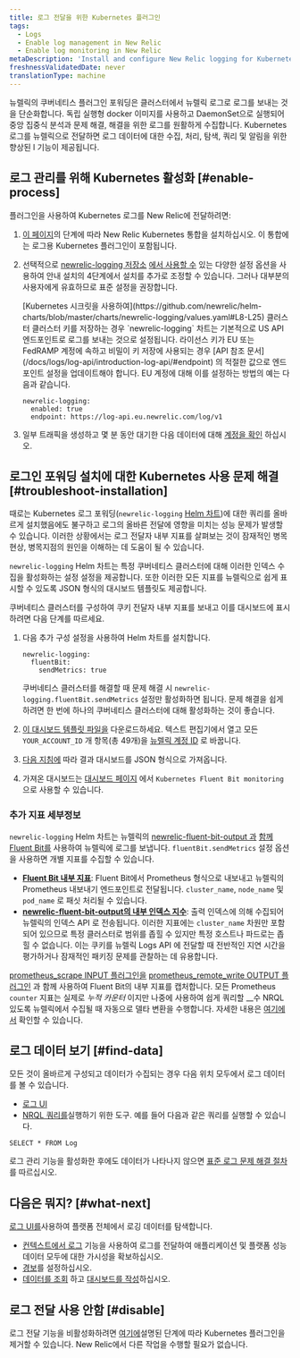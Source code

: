 ```yaml
---
title: 로그 전달을 위한 Kubernetes 플러그인
tags:
  - Logs
  - Enable log management in New Relic
  - Enable log monitoring in New Relic
metaDescription: 'Install and configure New Relic logging for Kubernetes, so you can use enhanced log management capabilities.'
freshnessValidatedDate: never
translationType: machine
---
```


뉴렐릭의 쿠버네티스 플러그인 포워딩은 클러스터에서 뉴렐릭 로그로 로그를 보내는 것을 단순화합니다. 독립 실행형 docker 이미지를 사용하고 DaemonSet으로 실행되어 중앙 집중식 분석과 문제 해결, 해결을 위한 로그를 원활하게 수집합니다. Kubernetes 로그를 뉴렐릭으로 전달하면 로그 데이터에 대한 수집, 처리, 탐색, 쿼리 및 알림을 위한 향상된 l<InlinePopover type="logs"/> 기능이 제공됩니다.

## 로그 관리를 위해 Kubernetes 활성화 [#enable-process]

플러그인을 사용하여 Kubernetes 로그를 New Relic에 전달하려면:

1. [이 페이지](/docs/kubernetes-pixie/kubernetes-integration/installation/kubernetes-integration-install-configure/)의 단계에 따라 New Relic Kubernetes 통합을 설치하십시오. 이 통합에는 로그용 Kubernetes 플러그인이 포함됩니다.

2. 선택적으로 [newrelic-logging 저장소](https://github.com/newrelic/helm-charts/tree/master/charts/newrelic-logging#configuration) [에서 사용할 수](/docs/kubernetes-pixie/kubernetes-integration/installation/kubernetes-integration-install-configure/#kubernetes-install-navigation) 있는 다양한 설정 옵션을 사용하여 안내 설치의 4단계에서 설치를 추가로 조정할 수 있습니다. 그러나 대부분의 사용자에게 유효하므로 표준 설정을 권장합니다.

   <Callout variant="important">
     [Kubernetes 시크릿을 사용하여](https://github.com/newrelic/helm-charts/blob/master/charts/newrelic-logging/values.yaml#L8-L25) 클러스터 클러스터 키를 저장하는 경우 `newrelic-logging` 차트는 기본적으로 US API 엔드포인트로 로그를 보내는 것으로 설정됩니다. 라이선스 키가 EU 또는 FedRAMP 계정에 속하고 비밀이 키 저장에 사용되는 경우 [API 참조 문서](/docs/logs/log-api/introduction-log-api/#endpoint) 의 적절한 값으로 엔드포인트 설정을 업데이트해야 합니다. EU 계정에 대해 이를 설정하는 방법의 예는 다음과 같습니다.

     ```
     newrelic-logging:
       enabled: true
       endpoint: https://log-api.eu.newrelic.com/log/v1
     ```
   </Callout>

3. 일부 트래픽을 생성하고 몇 분 동안 대기한 다음 데이터에 대해 [계정을 확인](#find-data) 하십시오.

<InstallFeedback/>

## 로그인 포워딩 설치에 대한 Kubernetes 사용 문제 해결 [#troubleshoot-installation]

때로는 Kubernetes 로그 포워딩(`newrelic-logging` [Helm 차트](https://github.com/newrelic/helm-charts/blob/master/charts/newrelic-logging))에 대한 쿼리를 올바르게 설치했음에도 불구하고 로그의 올바른 전달에 영향을 미치는 성능 문제가 발생할 수 있습니다. 이러한 상황에서는 로그 전달자 내부 지표를 살펴보는 것이 잠재적인 병목현상, 병목지점의 원인을 이해하는 데 도움이 될 수 있습니다.

`newrelic-logging` Helm 차트는 특정 쿠버네티스 클러스터에 대해 이러한 인덱스 수집을 활성화하는 설정 설정을 제공합니다. 또한 이러한 모든 지표를 뉴렐릭으로 쉽게 표시할 수 있도록 JSON 형식의 대시보드 템플릿도 제공합니다.

쿠버네티스 클러스터를 구성하여 쿠키 전달자 내부 지표를 보내고 이를 대시보드에 표시하려면 다음 단계를 따르세요.

1. 다음 추가 구성 설정을 사용하여 Helm 차트를 설치합니다.

   ```
   newrelic-logging:
     fluentBit:
       sendMetrics: true
   ```

   쿠버네티스 클러스터를 해결할 때 문제 해결 시 `newrelic-logging.fluentBit.sendMetrics` 설정만 활성화하면 됩니다. 문제 해결을 쉽게 하려면 한 번에 하나의 쿠버네티스 클러스터에 대해 활성화하는 것이 좋습니다.

2. [이 대시보드 템플릿 파일을](https://raw.githubusercontent.com/newrelic/helm-charts/master/charts/newrelic-logging/fluent-bit-and-plugin-metrics-dashboard-template.json) 다운로드하세요. 텍스트 편집기에서 열고 모든 `YOUR_ACCOUNT_ID` 개 항목(총 49개)을 [뉴렐릭 계정 ID](/docs/accounts/accounts-billing/account-structure/account-id/) 로 바꿉니다.

3. [다음 지침에](/docs/query-your-data/explore-query-data/dashboards/dashboards-charts-import-export-data/#import-json) 따라 결과 대시보드를 JSON 형식으로 가져옵니다.

4. 가져온 대시보드는 [대시보드 페이지](https://one.newrelic.com/dashboards) 에서 `Kubernetes Fluent Bit monitoring` 으로 사용할 수 있습니다.

### 추가 지표 세부정보

`newrelic-logging` Helm 차트는 뉴렐릭의 [newrelic-fluent-bit-output 과](https://github.com/newrelic/newrelic-fluent-bit-output) [함께 Fluent Bit를](https://fluentbit.io/) 사용하여 뉴렐릭에 로그를 보냅니다. `fluentBit.sendMetrics` 설정 옵션을 사용하면 개별 지표를 수집할 수 있습니다.

* **[Fluent Bit 내부 지표](https://docs.fluentbit.io/manual/administration/monitoring#for-v2-metrics)**: Fluent Bit에서 Prometheus 형식으로 내보내고 뉴렐릭의 Prometheus 내보내기 엔드포인트로 전달됩니다. `cluster_name`, `node_name` 및 `pod_name` 로 패싯 처리될 수 있습니다.
* **[newrelic-fluent-bit-output의 내부 인덱스 지수](https://github.com/newrelic/newrelic-fluent-bit-output?tab=readme-ov-file#troubleshooting-metrics)**: 출력 인덱스에 의해 수집되어 뉴렐릭의 인덱스 API 로 전송됩니다. 이러한 지표에는 `cluster_name` 차원만 포함되어 있으므로 특정 클러스터로 범위를 좁힐 수 있지만 특정 호스트나 파드로는 좁힐 수 없습니다. 이는 쿠키를 뉴렐릭 Logs API 에 전달할 때 전반적인 지연 시간을 평가하거나 잠재적인 패키징 문제를 관찰하는 데 유용합니다.

[prometheus_scrape INPUT 플러그인을](https://docs.fluentbit.io/manual/pipeline/inputs/prometheus-scrape-metrics) [prometheus_remote_write OUTPUT 플러그인](https://docs.fluentbit.io/manual/pipeline/outputs/prometheus-remote-write) 과 함께 사용하여 Fluent Bit의 내부 지표를 캡처합니다. 모든 Prometheus `counter` 지표는 실제로 _누적 카운터_ 이지만 나중에 사용하여 쉽게 쿼리할 __수 NRQL 있도록 뉴렐릭에서 수집될 때 자동으로 델타 변환을 수행합니다. 자세한 내용은 [여기에서](/docs/data-apis/understand-data/metric-data/cumulative-metrics/) 확인할 수 있습니다.

## 로그 데이터 보기 [#find-data]

모든 것이 올바르게 구성되고 데이터가 수집되는 경우 다음 위치 모두에서 로그 데이터를 볼 수 있습니다.

* [로그 UI](https://one.newrelic.com/launcher/logger.log-launcher)
* [NRQL 쿼리를](/docs/chart-builder/use-chart-builder/choose-data/use-advanced-nrql-mode-specify-data)실행하기 위한 도구. 예를 들어 다음과 같은 쿼리를 실행할 수 있습니다.

```
SELECT * FROM Log
```

로그 관리 기능을 활성화한 후에도 데이터가 나타나지 않으면 [표준 로그 문제 해결 절차](/docs/logs/log-management/troubleshooting/no-log-data-appears-ui/) 를 따르십시오.

## 다음은 뭐지? [#what-next]

[로그 UI를](/docs/logs/log-management/ui-data/use-logs-ui/)사용하여 플랫폼 전체에서 로깅 데이터를 탐색합니다.

* [컨텍스트에서 로그](/docs/logs/enable-log-management-new-relic/configure-logs-context/configure-logs-context-apm-agents/) 기능을 사용하여 로그를 전달하여 애플리케이션 및 플랫폼 성능 데이터 모두에 대한 가시성을 확보하십시오.
* [경보](/docs/alerts-applied-intelligence/new-relic-alerts/alert-conditions/create-alert-conditions/)를 설정하십시오.
* [데이터를 조회](/docs/query-your-data/explore-query-data/get-started/introduction-querying-new-relic-data/) 하고 [대시보드를 작성](/docs/query-your-data/explore-query-data/dashboards/introduction-dashboards/)하십시오.

## 로그 전달 사용 안함 [#disable]

로그 전달 기능을 비활성화하려면 [여기에](/docs/kubernetes-pixie/kubernetes-integration/uninstall-kubernetes/)설명된 단계에 따라 Kubernetes 플러그인을 제거할 수 있습니다. New Relic에서 다른 작업을 수행할 필요가 없습니다.